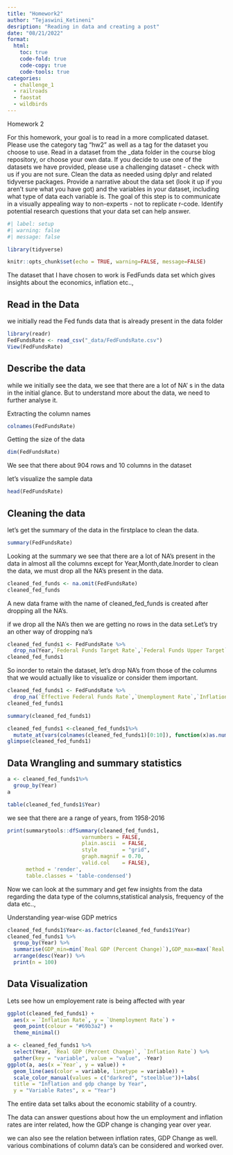 ```yaml
---
title: "Homework2"
author: "Tejaswini_Ketineni"
desription: "Reading in data and creating a post"
date: "08/21/2022"
format:
  html:
    toc: true
    code-fold: true
    code-copy: true
    code-tools: true
categories:
  - challenge_1
  - railroads
  - faostat
  - wildbirds
---
```



Homework 2 

For this homework, your goal is to read in a more complicated dataset. Please use the category tag "hw2" as well as a tag for the dataset you choose to use.
Read in a dataset from the _data folder in the course blog repository, or choose your own data. If you decide to use one of the datasets we have provided, please use a challenging dataset - check with us if you are not sure. 
Clean the data as needed using dplyr and related tidyverse packages.
Provide a narrative about the data set (look it up if you aren't sure what you have got) and the variables in your dataset, including what type of data each variable is. The goal of this step is to communicate in a visually appealing way to non-experts - not to replicate r-code.
Identify potential research questions that your data set can help answer.


```r
#| label: setup
#| warning: false
#| message: false

library(tidyverse)

knitr::opts_chunk$set(echo = TRUE, warning=FALSE, message=FALSE)
```


The dataset that I have chosen to work is FedFunds data set which gives insights about the economics, inflation etc.., 

## Read in the Data

we initially read the Fed funds data that is already present in the data folder 

```r
library(readr)
FedFundsRate <- read_csv("_data/FedFundsRate.csv")
View(FedFundsRate)
```



## Describe the data

while we initially see the data, we see that there are a lot of NA' s in the data in the initial glance. But to understand more about the data, we need to further analyse it.

Extracting the column names

```r
colnames(FedFundsRate)

```

Getting the size of the data

```r
dim(FedFundsRate)

```

We see that there about 904 rows and 10 columns in the dataset

let's visualize the sample data 

```r
head(FedFundsRate)

```
## Cleaning the data

let's get the summary of the data in the firstplace to clean the data.

```r
summary(FedFundsRate)

```

Looking at the summary we see that there are a lot of NA's present in the data in almost all the columns except for Year,Month,date.Inorder to clean the data, we must drop all the NA's present in the data.

```r
cleaned_fed_funds <- na.omit(FedFundsRate)
cleaned_fed_funds
```
A new data frame with the name of cleaned_fed_funds is created after dropping all the NA's.

if we drop all the NA's then we are getting no rows in the data set.Let's try an other way of dropping na's 

```r
cleaned_fed_funds1 <- FedFundsRate %>%
  drop_na(Year,`Federal Funds Target Rate`,`Federal Funds Upper Target`,`Federal Funds Lower Target`,`Effective Federal Funds Rate`,`Unemployment Rate`,`Inflation Rate`)
cleaned_fed_funds1
```

So inorder to retain the dataset, let's drop NA's from those of the columns that we would actually like to visualize or consider them important.

```r
cleaned_fed_funds1 <- FedFundsRate %>%
  drop_na(`Effective Federal Funds Rate`,`Unemployment Rate`,`Inflation Rate`,`Real GDP (Percent Change)`)
cleaned_fed_funds1
```

```r
summary(cleaned_fed_funds1)
```

```r
cleaned_fed_funds1 <-cleaned_fed_funds1%>%
  mutate_at(vars(colnames(cleaned_fed_funds1)[0:10]), function(x)as.numeric(x))
glimpse(cleaned_fed_funds1)
```


## Data Wrangling and summary statistics

```r
a <- cleaned_fed_funds1%>%
  group_by(Year)
a
```
```r
table(cleaned_fed_funds1$Year)
```  

we see that there are a range of years, from 1958-2016

```r
print(summarytools::dfSummary(cleaned_fed_funds1,
                        varnumbers = FALSE,
                        plain.ascii  = FALSE, 
                        style        = "grid", 
                        graph.magnif = 0.70, 
                        valid.col    = FALSE),
      method = 'render',
      table.classes = 'table-condensed')
``` 

Now we can look at the summary and get few insights from the data regarding the data type of the columns,statistical analysis, frequency of the data etc..,

Understanding year-wise GDP metrics

```r
cleaned_fed_funds1$Year<-as.factor(cleaned_fed_funds1$Year)
cleaned_fed_funds1 %>% 
  group_by(Year) %>% 
  summarise(GDP_min=min(`Real GDP (Percent Change)`),GDP_max=max(`Real GDP (Percent Change)`),GDP_mean=mean(`Real GDP (Percent Change)`), .groups = 'keep') %>% 
  arrange(desc(Year)) %>%
  print(n = 100)
``` 

## Data Visualization

Lets see how un employement rate is being affected with year


```r
ggplot(cleaned_fed_funds1) +
  aes(x = `Inflation Rate`, y = `Unemployment Rate`) +
  geom_point(colour = "#69b3a2") +
  theme_minimal()
``` 

```r
a <- cleaned_fed_funds1 %>%
  select(Year, `Real GDP (Percent Change)`, `Inflation Rate`) %>%
  gather(key = "variable", value = "value", -Year)
ggplot(a, aes(x =`Year`, y = value)) + 
  geom_line(aes(color = variable, linetype = variable)) + 
  scale_color_manual(values = c("darkred", "steelblue"))+labs(
  title = "Inflation and gdp change by Year",
  y = "Variable Rates", x = "Year")
``` 

The entire data set talks about the economic stability of a country.

The data can answer questions about how the un employment and inflation rates are inter related, how the GDP change is changing year over year.

we can also see the relation between inflation rates, GDP Change as well. various combinations of column data's can be considered and worked over.


